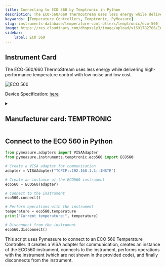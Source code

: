 ```yaml
---
title: Connecting to ECO 560 by Temptronic in Python
description: The ECO-560/660 ThermoStream uses less energy while delivering high-performance temperature control with low noise and low cost.
keywords: [Temperature Controllers, Temptronic, PyMeasure] 
slug: instruments-database/temperature-controllers/temptronic/eco-560 
image: https://res.cloudinary.com/dhopxs1y3/image/upload/v1691782706/Instruments/Temperature%20Controllers/ECO-560/ECO-560.webp
sidebar:
    label: ECO 560 
---
```



## Instrument Card

The ECO-560/660 ThermoStream uses less energy while delivering high-performance temperature control with low noise and low cost.

![ECO 560](https://res.cloudinary.com/dhopxs1y3/image/upload/v1691782706/Instruments/Temperature%20Controllers/ECO-560/ECO-560.webp)

Device Specification: [here](https://www.intestthermal.com/temptronic/brochure-request?brochure_title=ECO-560_660_Series_ThermoStream&brand_interest=Temptronic&brand_sub_folder=temptronic&file_name=ECO-560_660_Series_ThermoStream.pdf&product=ECO%20ThermoStream&hsLang=en)

<details style={{ marginTop: "15px"}}>
<summary><h2 style={{display:'inline'}}>Manufacturer card: TEMPTRONIC</h2></summary>

![TEMPTRONIC](https://res.cloudinary.com/dhopxs1y3/image/upload/v1692806163/Instruments/Vendor%20Logos/Temptronic.png)

**Temptronic** temperature forcing systems, are designed for testing and characterization of semiconductors, ICs, chips, electronics, and materials

- Headquarters: USA
- Yearly Revenue (millions, USD): 19
- Vendor Website: [here](https://www.intestthermal.com/temptronic)

</details>


<FeaturedInstrumentVideo category="TEMPERATURE_CONTROLLERS" />

## Connect to the ECO 560 in Python





<Tabs>

<SectionsCard category="TEMPERATURE_CONTROLLERS" manufacturer="Temptronic"></SectionsCard>

<TabItem value="PyMeasure" label="PyMeasure">

```python
from pymeasure.adapters import VISAAdapter
from pymeasure.instruments.temptronic.eco560 import ECO560

# Create a VISA adapter for communication
adapter = VISAAdapter("TCPIP::192.168.1.1::INSTR")

# Create an instance of the ECO560 instrument
eco560 = ECO560(adapter)

# Connect to the instrument
eco560.connect()

# Perform operations with the instrument
temperature = eco560.temperature
print("Current temperature:", temperature)

# Disconnect from the instrument
eco560.disconnect()
```

This script uses Pymeasure to connect to an ECO 560 Temperature Controller. It creates a VISA adapter for communication, creates an instance of the ECO560 instrument, connects to the instrument, performs operations with the instrument (which are not shown in the provided code), and finally disconnects from the instrument.

</TabItem>
</Tabs>